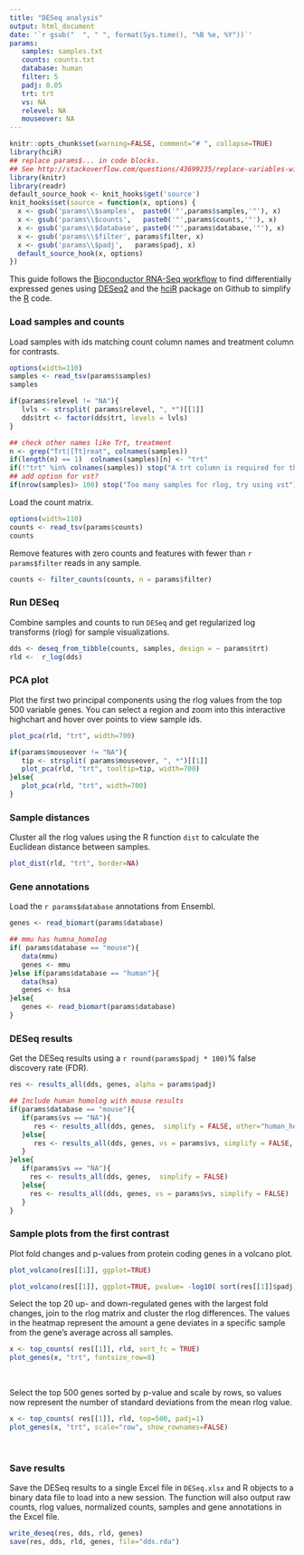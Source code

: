 ```yaml
---
title: "DESeq analysis"
output: html_document
date: '`r gsub("  ", " ", format(Sys.time(), "%B %e, %Y"))`'
params:
   samples: samples.txt
   counts: counts.txt
   database: human
   filter: 5
   padj: 0.05
   trt: trt
   vs: NA
   relevel: NA
   mouseover: NA
---
```


```r
knitr::opts_chunk$set(warning=FALSE, comment="# ", collapse=TRUE)
library(hciR)
## replace params$... in code blocks.
## See http://stackoverflow.com/questions/43699235/replace-variables-with-their-corresponding-values-in-source-code-chunk
library(knitr)
library(readr)
default_source_hook <- knit_hooks$get('source')
knit_hooks$set(source = function(x, options) {
  x <- gsub('params\\$samples',  paste0('"',params$samples,'"'), x)
  x <- gsub('params\\$counts',   paste0('"',params$counts,'"'), x)
  x <- gsub('params\\$database', paste0('"',params$database,'"'), x)
  x <- gsub('params\\$filter', params$filter, x)
  x <- gsub('params\\$padj',   params$padj, x)
  default_source_hook(x, options)
})
```

This guide follows the [Bioconductor RNA-Seq workflow] to find differentially expressed
genes using [DESeq2] and the [hciR] package on Github to simplify the [R] code.

### Load samples and counts

Load samples with ids matching count column names and treatment column for contrasts.

```r
options(width=110)
samples <- read_tsv(params$samples)
samples
```

```r
if(params$relevel != "NA"){
   lvls <- strsplit( params$relevel, ", *")[[1]]
   dds$trt <- factor(dds$trt, levels = lvls)
}
```


```r
## check other names like Trt, treatment
n <- grep("Trt|[Tt]reat", colnames(samples))
if(length(n) == 1)  colnames(samples)[n] <- "trt"
if(!"trt" %in% colnames(samples)) stop("A trt column is required for the DESeq design formula")
## add option for vst?
if(nrow(samples)> 100) stop("Too many samples for rlog, try using vst")
```

Load the count matrix.

```r
options(width=110)
counts <- read_tsv(params$counts)
counts
```

Remove features with zero counts and features with fewer than `r params$filter` reads
in any sample.


```r
counts <- filter_counts(counts, n = params$filter)
```

### Run DESeq

Combine samples and counts to run `DESeq` and get regularized log transforms (rlog)
for sample visualizations.

```r
dds <- deseq_from_tibble(counts, samples, design = ~ params$trt)
rld <-  r_log(dds)
```

### PCA plot

Plot the first two principal components using the rlog values from the top 500
variable genes.  You can select a region and zoom into this interactive
highchart and hover over points to view sample ids.

```r
plot_pca(rld, "trt", width=700)
```

```r
if(params$mouseover != "NA"){
   tip <- strsplit( params$mouseover, ", *")[[1]]
   plot_pca(rld, "trt", tooltip=tip, width=700)
}else{
   plot_pca(rld, "trt", width=700)
}
```

### Sample distances

Cluster all the rlog values using the R function `dist` to calculate the Euclidean
distance between samples.

```r
plot_dist(rld, "trt", border=NA)
```

### Gene annotations

Load the `r params$database` annotations from Ensembl.

```r
genes <- read_biomart(params$database)
```

```r
## mmu has humna_homolog
if( params$database == "mouse"){
   data(mmu)
   genes <- mmu
}else if(params$database == "human"){
   data(hsa)
   genes <- hsa
}else{
   genes <- read_biomart(params$database)
}
```

### DESeq results

Get the DESeq results using a `r round(params$padj * 100)`% false discovery rate (FDR).

```r
res <- results_all(dds, genes, alpha = params$padj)
```

```r
## Include human homolog with mouse results
if(params$database == "mouse"){
   if(params$vs == "NA"){
      res <- results_all(dds, genes,  simplify = FALSE, other="human_homolog")
   }else{
      res <- results_all(dds, genes, vs = params$vs, simplify = FALSE, other="human_homolog")
   }
}else{
   if(params$vs == "NA"){
     res <- results_all(dds, genes,  simplify = FALSE)
   }else{
     res <- results_all(dds, genes, vs = params$vs, simplify = FALSE)
   }
}
```


### Sample plots from the first contrast

Plot fold changes and p-values from protein coding genes in a volcano plot.


```r
plot_volcano(res[[1]], ggplot=TRUE)
```

```r
plot_volcano(res[[1]], ggplot=TRUE, pvalue= -log10( sort(res[[1]]$padj)[20]))
```


Select the top 20 up- and down-regulated genes with the largest fold changes,
join to the rlog matrix  and cluster the rlog differences. The values in the
heatmap represent the amount a gene deviates in a specific sample from the
gene’s average across all samples.

```r
x <- top_counts( res[[1]], rld, sort_fc = TRUE)
plot_genes(x, "trt", fontsize_row=8)
```
<br>



Select the top 500 genes sorted by p-value and scale by rows, so values now
represent the number of standard deviations from the mean rlog value.

```r
x <- top_counts( res[[1]], rld, top=500, padj=1)
plot_genes(x, "trt", scale="row", show_rownames=FALSE)
```
<br>

### Save results

Save the DESeq results to a single Excel file in `DESeq.xlsx` and R objects to a binary data file to load into a new session.
The  function will also output raw counts, rlog values, normalized counts, samples and gene annotations in the Excel file.

```r
write_deseq(res, dds, rld, genes)
save(res, dds, rld, genes, file="dds.rda")
```



[R]: https://www.r-project.org
[Bioconductor RNA-Seq workflow]: http://www.bioconductor.org/help/workflows/rnaseqGene
[DESeq2]: http://www.bioconductor.org/packages/release/bioc/html/DESeq2.html
[featureCounts]: http://bioinf.wehi.edu.au/featureCounts/
[hciR]: https://github.com/HuntsmanCancerInstitute/hciR
